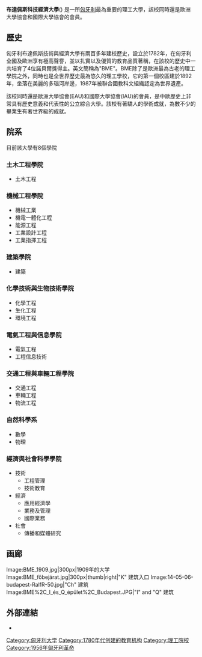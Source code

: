 {{Infobox university
|name            =布达佩斯科技经济大学<br>Budapest University of Technology and Economics
|native_name     =Budapesti Műszaki és Gazdaságtudományi Egyetem
|latin_name      =Universitas Budapestinensis Scientiarum Technicarum et Oeconomicarum
<!-- other names could come here, if there's place for them
German: Technische und Wirtschaftswissenschaftliche Universität Budapest
French: Université des Sciences Techniques et Economiques de Budapest
Russian: Будапештский университет технологии и экономики -->
|image      = [[File:BME-OMIKK.jpg|220px]]
|image_size      =240px
|caption   = 学校图书馆
|motto           =Courses in Contemporary Engineering - harmonising theory and practice
|established     =1782
|type            =[[公立大学|公立大学]]
|endowment       =
|staff           =
|faculty         =
|president       =
|principal       =
|rector          =János Józsa D.Sc.
|chancellor      =Gyula Barta-Eke
|vice_chancellor =
|dean            =
|head_label      =
|head            =
|students        =21,171 (in 2014)
|BSc/BA          =15,500
|MSc/MA          =4,823
|5 year MSc      =1,326
|PhD, DLA        =522
|city            =[[布达佩斯|布达佩斯]]
|state           =
|country         ={{HUN}}
|campus          =
|free_label      =
|free            =
|colours          = 红葡萄酒 {{color box|#651F1F}}
|mascot          =
| former_names   = 几何水工学院<sub>（Institutum Geometrico-Hydrotechnicum）</sub><br>皇家约瑟夫理工大学<sub>（Royal Joseph Polytechnic University）</sub><br>约瑟夫科技与经济大学<sub>（Joseph University of Technology and Economics）</sub><br>布达佩斯工业大学<sub>（Technical University of Budapest）</sub>
| nickname       = Műegyetem
|logo            = [[File:Budapest_Tech_Univ_central_K_building.jpg|240px]]
|affiliations    =[[欧洲大学协会|欧洲大学协会]]<br>[[欧洲高级工程教育和研究学校协会|欧洲高级工程教育和研究学校协会]]<br>[[国际大学协会|国际大学协会]]<br>[[Santander_Network|Santander Network]]<br>DRC<br>[[European_Society_for_Engineering_Education|SEFI]]<br>[[Agence_universitaire_de_la_Francophonie|AUF]]<br>[[International_Student_Exchange_Programs|ISEP]]<br>[[IAESTE|IAESTE]]<br>[[ESTIEM|ESTIEM]]<br>[[Neptun_(system)|NEPTUN]]<br>[[欧洲顶尖工业管理者高校联盟|欧洲顶尖工业管理者高校联盟]]<br>[[Athens_Programme|Athens Programme]]<br>[[AIESEC|AIESEC]][https://web.archive.org/web/20090216183101/http://bme.aiesec.hu/ (local site)]<br>[https://web.archive.org/web/20130516001602/http://gbme.hu/en/node/2 GBME]<br>[[万维网联盟|万维网联盟]]
|website         =[http://www.bme.hu/?language=en www.bme.hu]
}}
'''布達佩斯科技經濟大學 '''({{lang-hu|Budapesti Műszaki és Gazdaságtudományi Egyetem}}) 是一所[[匈牙利|匈牙利]]最為重要的理工大學，該校同時還是歐洲大學協會和國際大學協會的會員。

== 歷史 ==
匈牙利布達佩斯技術與經濟大學有兩百多年建校歷史，設立於1782年，在匈牙利全國及歐洲享有極高聲譽，並以扎實以及優質的教育品質著稱，在該校的歷史中一共培育了4位諾貝爾獎得主。英文簡稱為"BME"。BME除了是歐洲最為古老的理工學院之外，同時也是全世界歷史最為悠久的理工學校，它的第一個校區建於1892年，坐落在美麗的多瑙河岸邊，1987年被聯合國教科文組織認定為世界遺產。

該校同時還是歐洲大學協會(EAU)和國際大學協會(IAU)的會員，是中歐歷史上非常具有歷史意義和代表性的公立綜合大學。該校有著驕人的學術成就，為數不少的畢業生有著世界級的成就。

== 院系==
目前該大學有8個學院
===土木工程學院===
*土木工程

===機械工程學院===
*機械工業
*機電一體化工程
*能源工程
*工業設計工程
*工業指揮工程

===建築學院===
*建築

===化學技術與生物技術學院===
*化學工程
*生化工程
*環境工程

===電氣工程與信息學院===
*電氣工程
*工程信息技術

===交通工程與車輛工程學院===
*交通工程
*車輛工程
*物流工程

===自然科學系===
*數學
*物理

===經濟與社會科學學院===
*技術
**工程管理
**技術教育
*經濟
**應用經濟學
**業務及管理
**國際業務
*社會
**傳播和媒體研究
== 画廊 ==
<gallery>
Image:BME_1909.jpg|300px|1909年的大学
Image:BME_főbejárat.jpg|300px|thumb|right|"K" 建筑入口
Image:14-05-06-budapest-RalfR-50.jpg|"Ch" 建筑
Image:BME%2C_I_és_Q_épület%2C_Budapest.JPG|"I" and "Q" 建筑
</gallery>

== 外部連結 ==
* {{官方網站|http://www.bme.hu}}

{{匈牙利大学}}
{{欧洲高级工程教育和研究学校协会}}
{{欧洲顶尖工业管理者高校联盟}}

{{Authority control}}
[[Category:匈牙利大学|Category:匈牙利大学]]
[[Category:1780年代创建的教育机构|Category:1780年代创建的教育机构]]
[[Category:理工院校|Category:理工院校]]
[[Category:1956年匈牙利革命|Category:1956年匈牙利革命]]